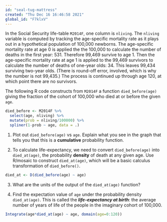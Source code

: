 ```yaml
---
id: "seal-tug-mattress"
created: "Thu Dec 16 16:46:58 2021"
global_id: "F7klxV"
---
```


In the Social Security life-table `M2014F`, one column is `nliving`. The `nliving` variable is computed by tracking the age-specific mortality rate as it plays out in a hypothetical population of 100,000 newborns. The age-specific mortality rate at age 0 is applied the the 100,000 to calculate the number of deaths in the first year: 531. Therefore 99,469 survive to age 1. Then the age-specific mortality rate at age 1 is applied to the 99,469 survivors to calculate the number of deaths of one-year olds: 34. This leaves 99,434 surviving two-year olds. (There is round-off error, involved, which is why the number is not 99,435.) The process is continued up through age 120, at which point there are no survivors.

The following R code constructs from `M2014F` a function `died_before(age)` giving the fraction of the cohort of 100,000 who died at or before the given `age`.  

```r
died_before <- M2014F %>%
  select(age, nliving) %>%
  mutate(prob = nliving/100000) %>%
  spliner(1-prob ~ age, data = .)
```

1. Plot out `died_before(age)` vs `age`. Explain what you see in the graph that tells you that this is a **cumulative** probability function.

2. To calculate life-expectancy, we need to convert `died_before(age)` into `died_at(age)`, the probability **density** of death at any given age. Use R/mosaic to construct `died_at(age)`, which will be a basic calculus transformation of `died_before()`.

```r
died_at <- D(died_before(age) ~ age)
```

3. What are the units of the output of the `died_at(age)` function?

<!-- per year -->

4. Find the expectation value of `age` under the probability density `died_at(age)`. This is called the ***life-expectancy at birth***: the average number of years of life of the people in the imaginary cohort of 100,000.

```r
Integrate(age*died_at(age) ~ age, domain(age=0:120))
```
